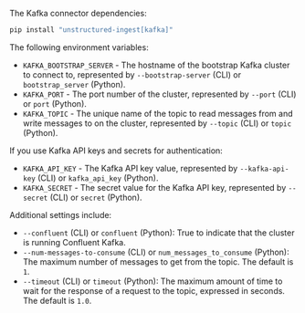 The Kafka connector dependencies:

  ```bash CLI, Python
  pip install "unstructured-ingest[kafka]"
  ```


<AdditionalIngestDependencies />

The following environment variables:

- `KAFKA_BOOTSTRAP_SERVER` - The hostname of the bootstrap Kafka cluster to connect to, represented by `--bootstrap-server` (CLI) or `bootstrap_server` (Python).
- `KAFKA_PORT` - The port number of the cluster, represented by `--port` (CLI) or `port` (Python).
- `KAFKA_TOPIC` - The unique name of the topic to read messages from and write messages to on the cluster, represented by `--topic` (CLI) or `topic` (Python).

If you use Kafka API keys and secrets for authentication:

- `KAFKA_API_KEY` - The Kafka API key value, represented by `--kafka-api-key` (CLI) or `kafka_api_key` (Python).
- `KAFKA_SECRET` - The secret value for the Kafka API key, represented by `--secret` (CLI) or `secret` (Python).

Additional settings include:

- `--confluent` (CLI) or `confluent` (Python): True to indicate that the cluster is running Confluent Kafka.
- `--num-messages-to-consume` (CLI) or `num_messages_to_consume` (Python): The maximum number of messages to get from the topic. The default is `1`.
- `--timeout` (CLI) or `timeout` (Python): The maximum amount of time to wait for the response of a request to the topic, expressed in seconds. The default is `1.0`.
